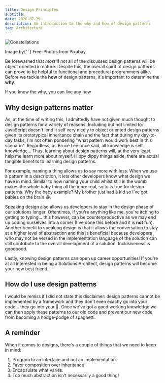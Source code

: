 ```yaml
---
title: Design Principles
subtitle:
date: 2020-07-29
description: An introduction to the why and how of design patterns
tag: Architecture
---
```


![Constellations](https://res.cloudinary.com/dinypqsgl/image/upload/v1680036203/blog/constellation_tvvs9q.jpg)

<SmallAsterisk>
  Image by{' '} <TextLink small href="https://pixabay.com/photos/?utm_source=link-attribution&amp;utm_medium=referral&amp;utm_campaign=image&amp;utm_content=1023340">Free-Photos</TextLink>
  from <TextLink small href="https://pixabay.com/?utm_source=link-attribution&amp;utm_medium=referral&amp;utm_campaign=image&amp;utm_content=1023340">Pixabay</TextLink>
</SmallAsterisk>

Be forewarned that _most_ if not all of the discussed design patterns will be
object oriented in nature. Despite this, the overall spirit of design patterns
can prove to be helpful to functional and procedural programmers alike. Before
we tackle the **how** of design patterns, it's important to determine the
**why**.

<ShortQuote autor="Friedrich Nietzsche">
  If you know the why, you can live any how
</ShortQuote>

## Why design patterns matter

As, at the time of writing this, I admittedly have not given much thought to
design patterns for a variety of reasons. Including but not limited to:
JavaScript doesn't lend it self very nicely to object oriented design patterns
given its prototypical inheritance chain and the fact that during my day-to-day
tasks, I'm not often pondering "what pattern would work best in this scenario".
Regardless, as Bruce Lee once said, all knowledge is self knowledge... Thus,
learning about design patterns will, at the very least, help me learn more about
myself. Hippy dippy things aside, there are actual tangible benefits to learning
design patterns.

For example, naming a thing allows us to say more with less. When we use a
pattern in a description, it lets other developers know what design we have in
mind. Similar to how naming your child whilst still in the womb makes the whole
baby thing all the more real, so to is true for design patterns. Why the baby
example? My brother just had a kid so I've got babies on the brain 😆.

Speaking design also allows us developers to stay in the design phase of our
solutions longer. Oftentimes, if you're anything like me, you're itching to
getting to typing... this however, can be counterproductive as we may end up
coding ourselves into a corner (I've done this before and it is **not** fun).
Another benefit to speaking design is that it allows the conversation to stay at
a higher level of abstraction and this is beneficial because developers who may
not be versed in the implementation language of the solution can still
contribute to the overall development of a solution. Inclusiveness is gooooood.

Lastly, knowing design patterns can open up career opportunities! If you're at
all interested in being a Solutions Architect, design patterns will become your
new best friend.

## How do I use design patterns

I would be remiss if I did not state this disclaimer: design patterns cannot be
implemented by a framework and they don't even exactly go into your code... they
go into your 🧠. Once we've got a good working knowledge we can then apply these
patterns to our old code and prevent our new code from becoming a hodge-podge of
spaghetti.

## A reminder

When it comes to designs, there's a couple of things that we need to keep in
mind:

1. Program to an interface and not an implementation.
2. Favor composition over inheritance
3. Encapsulate what varies.
4. Too much abstraction isn't necessarily a good thing!
